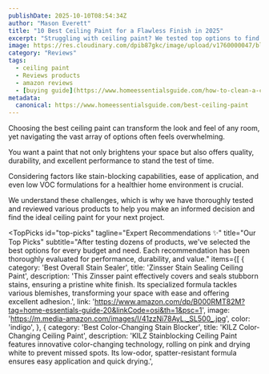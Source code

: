 ```yaml
---
publishDate: 2025-10-10T08:54:34Z
author: "Mason Everett"
title: "10 Best Ceiling Paint for a Flawless Finish in 2025"
excerpt: "Struggling with ceiling paint? We tested top options to find the best. Get a flawless, long-lasting finish for your home with our expert picks."
image: https://res.cloudinary.com/dpib87gkc/image/upload/v1760000047/blog_image_1760000047_yaimkc.webp
category: "Reviews"
tags:
  - ceiling paint
  - Reviews products
  - amazon reviews
  - [buying guide](https://www.homeessentialsguide.com/how-to-clean-a-ceiling)
metadata:
  canonical: https://www.homeessentialsguide.com/best-ceiling-paint
---
```



<p>Choosing the best ceiling paint can transform the look and feel of any room, yet navigating the vast array of options often feels overwhelming.</p>
<p>You want a paint that not only brightens your space but also offers quality, durability, and excellent performance to stand the test of time.</p>
<p>Considering factors like stain-blocking capabilities, ease of application, and even low VOC formulations for a healthier home environment is crucial.</p>
<p>We understand these challenges, which is why we have thoroughly tested and reviewed various products to help you make an informed decision and find the ideal ceiling paint for your next project.</p>

<TopPicks
  id="top-picks"
  tagline="Expert Recommendations ✨"
  title="Our Top Picks"
  subtitle="After testing dozens of products, we've selected the best options for every budget and need. Each recommendation has been thoroughly evaluated for performance, durability, and value."
  items={[
    {
      category: 'Best Overall Stain Sealer',
      title: 'Zinsser Stain Sealing Ceiling Paint',
      description: 'This Zinsser paint effectively covers and seals stubborn stains, ensuring a pristine white finish. Its specialized formula tackles various blemishes, transforming your space with ease and offering excellent adhesion.',
      link: 'https://www.amazon.com/dp/B000RMT82M?tag=home-essentials-guide-20&linkCode=osi&th=1&psc=1',
      image: 'https://m.media-amazon.com/images/I/41zzNi78AyL._SL500_.jpg',
      color: 'indigo',
    },
    {
      category: 'Best Color-Changing Stain Blocker',
      title: 'KILZ Color-Changing Ceiling Paint',
      description: 'KILZ Stainblocking Ceiling Paint features innovative color-changing technology, rolling on pink and drying white to prevent missed spots. Its low-odor, spatter-resistant formula ensures easy application and quick drying.',
      